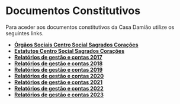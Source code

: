 # Documentos Constitutivos

Para aceder aos documentos constitutivos da Casa Damião utilize os seguintes links.

- [**Órgãos Sociais Centro Social Sagrados Corações**](https://casadamiao.pt/uploads/orgao-sociais-centro-social-sagrados-coracoes-2023.pdf)
- [**Estatutos Centro Social Sagrados Corações**](https://casadamiao.pt/uploads/estatutos-centro-social-sagrados-coracoes-2019.pdf)
- [**Relatórios de gestão e contas 2017**](https://casadamiao.pt/uploads/relatorio-de-gestao-e-contas-2017.pdf)
- [**Relatórios de gestão e contas 2018**](https://casadamiao.pt/uploads/relatorio-de-gestao-e-contas-2018.pdf)
- [**Relatórios de gestão e contas 2019**](https://casadamiao.pt/uploads/relatorio-de-gestao-e-contas-2019.pdf)
- [**Relatórios de gestão e contas 2020**](https://casadamiao.pt/uploads/relatorio-de-gestao-e-contas-2020.pdf)
- [**Relatórios de gestão e contas 2021**](https://casadamiao.pt/uploads/relatorio-de-gestao-e-contas-2021.pdf)
- [**Relatórios de gestão e contas 2022**](https://casadamiao.pt/uploads/relatorio-de-gestao-e-contas-2022.pdf)
- [**Relatórios de gestão e contas 2023**](https://casadamiao.pt/uploads/relatorio-de-gestao-e-contas-2023.pdf)

